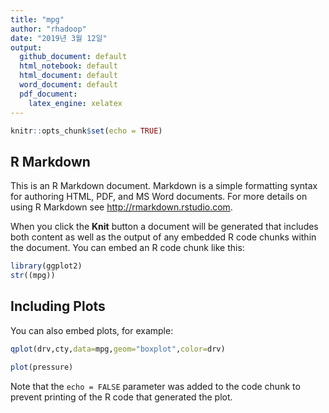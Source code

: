 ```yaml
---
title: "mpg"
author: "rhadoop"
date: "2019년 3월 12일"
output: 
  github_document: default
  html_notebook: default
  html_document: default
  word_document: default
  pdf_document: 
    latex_engine: xelatex
---
```


```r
knitr::opts_chunk$set(echo = TRUE)
```

## R Markdown

This is an R Markdown document. Markdown is a simple formatting syntax for authoring HTML, PDF, and MS Word documents. For more details on using R Markdown see <http://rmarkdown.rstudio.com>.

When you click the **Knit** button a document will be generated that includes both content as well as the output of any embedded R code chunks within the document. You can embed an R code chunk like this:

```r
library(ggplot2)
str((mpg))

```

## Including Plots

You can also embed plots, for example:

```r
qplot(drv,cty,data=mpg,geom="boxplot",color=drv)
```

```r
plot(pressure)
```

Note that the `echo = FALSE` parameter was added to the code chunk to prevent printing of the R code that generated the plot.
